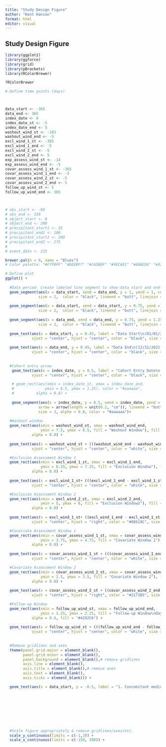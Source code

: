 ```yaml
---
title: "Study Design Figure"
author: "Kent Hanson"
format: html
editor: visual
---
```


## Study Design Figure

```r
library(ggplot2)
library(ggforce)
library(grid)
library(pBrackets)
library(RColorBrewer)

?RColorBrewer

# Define time points (days)



data_start <- -365
data_end <- 365
index_date <- 0
index_date_st <- -5
index_date_end <- 5
washout_wind_st <- -183
washout_wind_end <- -5
excl_wind_1_st <- -365
excl_wind_1_end <- -5
excl_wind_2_st <- -5
excl_wind_2_end <- 5
exp_assess_wind_st <- -14
exp_assess_wind_end <- -5
covar_assess_wind_1_st <- -365
covar_assess_wind_1_end <- -5
covar_assess_wind_2_st <- -5
covar_assess_wind_2_end <- 5
follow_up_wind_st <- 5
follow_up_wind_end <- 365



# obs_start <- -90
# obs_end <- 330
# object_start <- 0
# object_end <- 300
# precipitant_start1 <- 25
# precipitant_end1 <- 100
# precipitant_start2 <- 200
# precipitant_end2 <- 275
# 
# event_date <- 225

brewer.pal(n = 9, name = "Blues")
# Color palette: "#F7FBFF" "#DEEBF7" "#C6DBEF" "#9ECAE1" "#6BAED6" "#4292C6" "#2171B5" "#08519C" "#08306B"

# Define plot
ggplot() + 
  
  #Data period: Create labeled line segment to show data start and end points
  geom_segment(aes(x = data_start, xend = data_end, y = 1, yend = 1, color = "segment"), 
               size = 2,  color = "black", lineend = "butt", linejoin = "mitre") + 
  
  geom_segment(aes(x = data_start, xend = data_start, y = 0.75, yend = 1.25, color = "segment"), 
               size = 2,  color = "black", lineend = "butt", linejoin = "mitre") + 
  
  geom_segment(aes(x = data_end, xend = data_end, y = 0.75, yend = 1.25, color = "segment"), 
               size = 2,  color = "black", lineend = "butt", linejoin = "mitre") + 
  
  geom_text(aes(x = data_start, y = 0.45, label = "Data Start\n(01/01/2016)"),
            vjust = "center", hjust = "center", color = "black", size = 2.5) +
  
  geom_text(aes(x = data_end, y = 0.45, label = "Data End\n(12/31/2021)"),
            vjust = "center", hjust = "center", color = "black", size = 2.5) +
  
  
  #Cohort entry arrow
   geom_text(aes(x = index_date, y = 9.5, label = "Cohort Entry Date\n(First Claim for TMT or RC)\nDay 0"),
            vjust = "center", hjust = "center", color = "black", size = 2.25, fontface = "bold") +

   # geom_rect(aes(xmin = index_date_st, xmax = index_date_end,
   #              ymin = 8.5, ymax = 1.25), color = "#aaaaaa",
   #          alpha = 0.8) +
  
   geom_segment(aes(x = index_date, y = 8.5, xend = index_date, yend = 1.25),
               arrow = arrow(length = unit(0.2, "cm")), lineend = "butt", linejoin = "mitre", # add arrow
               size = 3, alpha = 0.8, color = "#aaaaaa")+
  
  #Washout window
  geom_rect(aes(xmin = washout_wind_st, xmax = washout_wind_end,
                ymin = 7.5, ymax = 8.5, fill = "Washout Window"), fill = "#08306B",
            alpha = 0.8) +
  
  geom_text(aes(x = washout_wind_st + (((washout_wind_end - washout_wind_st)/2)), y = 8, label = "Washout Window\n(No prior TMT or RC)\n Days [-183,-1]"), 
            vjust = "center", hjust = "center", color = "white", size = 2.25, fontface = "bold") +

  #Exclusion Assessment Window 1
  geom_rect(aes(xmin = excl_wind_1_st, xmax = excl_wind_1_end,
                ymin = 6.25, ymax = 7.25, fill = "Exclusion Window"), fill = "#08519C",
            alpha = 0.8) +
  
  geom_text(aes(x = excl_wind_1_st+ (((excl_wind_1_end - excl_wind_1_st)/2)), y = 6.75, label = "Exclusion Assessment Window\n(No continuous enrollment)\nDays [-365,-1]"), 
            vjust = "center", hjust = "center", color = "white", size = 2.25, fontface = "bold") +

  #Exclusion Assessment Window 2
  geom_rect(aes(xmin = excl_wind_2_st, xmax = excl_wind_2_end,
                ymin = 5, ymax = 6, fill = "Exclusion Window2"), fill = "#08519C",
            alpha = 0.8) +
  
  geom_text(aes(x = excl_wind_1_st+ ((excl_wind_1_end - excl_wind_1_st - 10)), y = 5.5, label = "Exclusion Assessment Window\n(Age <66)\n Days [0,0]"), 
            vjust = "center", hjust = "right", color = "#08519C", size = 2.25, fontface = "bold") +

  #Covariate Assessment Window 1
  geom_rect(aes(xmin = covar_assess_wind_1_st, xmax = covar_assess_wind_1_end,
                ymin = 3.75, ymax = 4.75, fill = "Covariate Window 1"), fill = "#2171B5",
            alpha = 0.8) +
  
  geom_text(aes(x = covar_assess_wind_1_st + (((covar_assess_wind_1_end - covar_assess_wind_1_st)/2)), y = 4.25, label = "Covariate Assessment Window\n(Baseline conditions\nDays [-365,-1]"), 
            vjust = "center", hjust = "center", color = "white", size = 2.25, fontface = "bold") +

  #Covariate Assessment Window 2
  geom_rect(aes(xmin = covar_assess_wind_2_st, xmax = covar_assess_wind_2_end,
                ymin = 2.5, ymax = 3.5, fill = "Covariate Window 2"), fill = "#2171B5",
            alpha = 0.8) +
  
  geom_text(aes(x = covar_assess_wind_2_st + ((covar_assess_wind_2_end - covar_assess_wind_2_st - 15)), y = 3, label = "Covariate Assessment Window\n(Demographic characteristics, cohort entry year)\nDays [0,0]"), 
            vjust = "center", hjust = "right", color = "#2171B5", size = 2.25, fontface = "bold") +

  #Follow-up Window
  geom_rect(aes(xmin = follow_up_wind_st, xmax = follow_up_wind_end,
                ymin = 1.25, ymax = 2.25, fill = "Follow-up Window\nDays [0, Censor]"),
            alpha = 0.8, fill = "#4292C6") +
    
  geom_text(aes(x = follow_up_wind_st + (((follow_up_wind_end - follow_up_wind_st)/2)), y = 1.75, label = "Follow-up Window\nDays [0, Censor]"), 
            vjust = "center", hjust = "center", color = "white", size = 2.25, fontface = "bold") +
  
  
  #Remove gridlines and axes
  theme(panel.grid.major = element_blank(),
        panel.grid.minor = element_blank(),
        panel.background = element_blank(),# remove gridlines
        axis.line = element_blank(),
        axis.title = element_blank(),# remove axes
        axis.text = element_blank(),
        axis.ticks = element_blank()) +

  geom_text(aes(x = data_start, y = -0.5, label = "1. Concomitant medications, comorbid conditions, evidence of healthcare utilization (outpatient visits\nand recent hospitalizations in year prior to antibiotic initiation)\n2. Censored at earliest of outcome occurrence, plan disenrollment, death or December 15th, 2018"), hjust = "left", color = "black", size = 2.25)








  
  #Scale figure appropriately & remove gridlines/axes/etc.
  scale_y_continuous(limits = c(-1,3)) + 
  scale_x_continuous(limits = c(-150, 390)) + 
  
 

```
